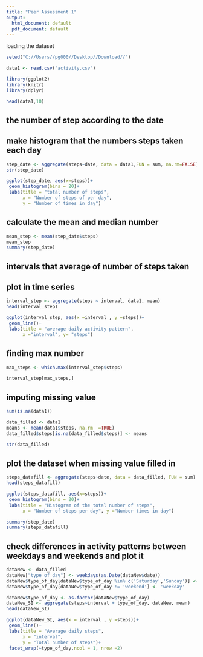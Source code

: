 ---
title: "Peer Assessment 1"
output:
  html_document: default
  pdf_document: default
---

loading the dataset 
```{r setup, include=FALSE}
setwd("C://Users//pg000//Desktop//Download//")

data1 <- read.csv("activity.csv")

library(ggplot2)
library(knitr)
library(dplyr)

head(data1,10)

```

## the number of step according to the date
## make histogram that the numbers steps taken each day 
```{r }
step_date <- aggregate(steps~date, data = data1,FUN = sum, na.rm=FALSE)
str(step_date)

ggplot(step_date, aes(x=steps))+
 geom_histogram(bins = 20)+
 labs(title = "total number of steps", 
      x = "Number of steps of per day",
      y = "Number of times in day")
```

## calculate the mean and median number 

```{r pressure, echo=FALSE}
mean_step <- mean(step_date$steps)
mean_step
summary(step_date)
```

## intervals that average of number of steps taken 
## plot in time series 
```{r}
interval_step <- aggregate(steps ~ interval, data1, mean)
head(interval_step)

ggplot(interval_step, aes(x =interval , y =steps))+
 geom_line()+
 labs(title = "average daily activity pattern",
      x ="interval", y= "steps")
```
## finding max number
```{r}
max_steps <- which.max(interval_step$steps)

interval_step[max_steps,]
```
## imputing missing value 
```{r}
sum(is.na(data1))

data_filled <- data1 
means <- mean(data1$steps, na.rm  =TRUE)
data_filled$steps[is.na(data_filled$steps)] <- means

str(data_filled)
```
## plot the dataset when missing value filled in 

```{r}
steps_datafill <- aggregate(steps~date, data = data_filled, FUN = sum)
head(steps_datafill)

ggplot(steps_datafill, aes(x=steps))+
 geom_histogram(bins = 20)+
 labs(title = "Histogram of the total number of steps",
      x = "Number of steps per day", y ="Number times in day")

summary(step_date)
summary(steps_datafill)
```
## check differences in activity patterns between weekdays and weekends and plot it
```{r }
dataNew <- data_filled
dataNew["type_of_day"] <- weekdays(as.Date(dataNew$date))
dataNew$type_of_day[dataNew$type_of_day %in% c('Saturday','Sunday')] <- 'weekend'
dataNew$type_of_day[dataNew$type_of_day != 'weekend'] <- 'weekday'

dataNew$type_of_day <- as.factor(dataNew$type_of_day)
dataNew_SI <- aggregate(steps~interval + type_of_day, dataNew, mean)
head(dataNew_SI)   

ggplot(dataNew_SI, aes(x = interval , y =steps))+
 geom_line()+
 labs(title = "Average daily steps",
      x = "interval",
      y = "Total number of steps")+
 facet_wrap(~type_of_day,ncol = 1, nrow =2)
```